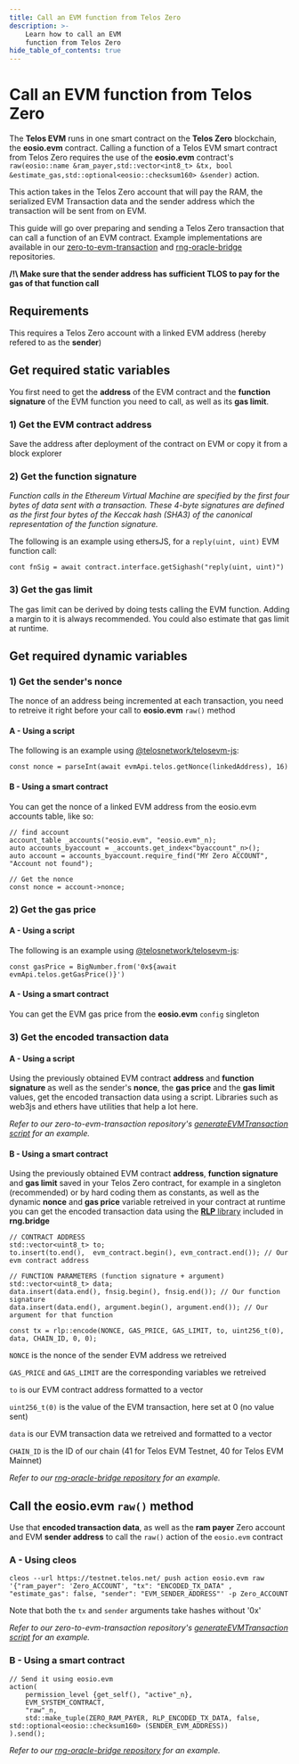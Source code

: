 ```yaml
---
title: Call an EVM function from Telos Zero
description: >-
    Learn how to call an EVM 
    function from Telos Zero
hide_table_of_contents: true
---
```


# Call an EVM function from Telos Zero

The __Telos EVM__ runs in one smart contract on the __Telos Zero__ blockchain, the __eosio.evm__ contract.
Calling a function of a Telos EVM smart contract from Telos Zero requires the use of the __eosio.evm__ contract's `raw(eosio::name &ram_payer,std::vector<int8_t> &tx, bool &estimate_gas,std::optional<eosio::checksum160> &sender)` action.

This action takes in the Telos Zero account that will pay the RAM, the serialized EVM Transaction data and the sender address which the transaction will be sent from on EVM.

This guide will go over preparing and sending a Telos Zero transaction that can call a function of an EVM contract. Example implementations are available in our [zero-to-evm-transaction](https://github.com/telosnetwork/native-to-evm-transaction) and [rng-oracle-bridge](https://github.com/telosnetwork/rng-oracle-bridge) repositories.

__/!\ Make sure that the sender address has sufficient TLOS to pay for the gas of that function call__

## Requirements

This requires a Telos Zero account with a linked EVM address (hereby refered to as the __sender__)

## Get required static variables

You first need to get the __address__ of the EVM contract and the __function signature__ of the EVM function you need to call, as well as its __gas limit__.

### 1) Get the EVM contract address

Save the address after deployment of the contract on EVM or copy it from a block explorer

### 2) Get the function signature

_Function calls in the Ethereum Virtual Machine are specified by the first four bytes of data sent with a transaction. These 4-byte signatures are defined as the first four bytes of the Keccak hash (SHA3) of the canonical representation of the function signature._

The following is an example using ethersJS, for a `reply(uint, uint)` EVM function call:

`cont fnSig = await contract.interface.getSighash("reply(uint, uint)")`

### 3) Get the gas limit

The gas limit can be derived by doing tests calling the EVM function. Adding a margin to it is always recommended.
You could also estimate that gas limit at runtime.

## Get required dynamic variables

### 1) Get the sender's nonce

The nonce of an address being incremented at each transaction, you need to retreive it right before your call to __eosio.evm__ `raw()` method

#### A - Using a script

The following is an example using [@telosnetwork/telosevm-js](https://github.com/telosnetwork/telosevm-js):

`const nonce = parseInt(await evmApi.telos.getNonce(linkedAddress), 16)`

#### B - Using a smart contract

You can get the nonce of a linked EVM address from the eosio.evm accounts table, like so:

```
// find account
account_table _accounts("eosio.evm", "eosio.evm"_n);
auto accounts_byaccount = _accounts.get_index<"byaccount"_n>();
auto account = accounts_byaccount.require_find("MY Zero ACCOUNT", "Account not found");

// Get the nonce
const nonce = account->nonce;
```

### 2) Get the gas price

#### A - Using a script

The following is an example using [@telosnetwork/telosevm-js](https://github.com/telosnetwork/telosevm-js):

`const gasPrice = BigNumber.from('0x${await evmApi.telos.getGasPrice()}')`

#### A - Using a smart contract

You can get the EVM gas price from the __eosio.evm__ `config` singleton

### 3) Get the encoded transaction data

#### A - Using a script

Using the previously obtained EVM contract __address__ and __function signature__ as well as the sender's __nonce__, the __gas price__ and the __gas limit__ values, get the encoded transaction data using a script. Libraries such as web3js and ethers have utilities that help a lot here.

_Refer to our zero-to-evm-transaction repository's [generateEVMTransaction script](https://github.com/telosnetwork/native-to-evm-transaction/blob/main/generateEVMTransaction.js) for an example._

#### B - Using a smart contract

Using the previously obtained EVM contract __address__, __function signature__ and __gas limit__ saved in your Telos Zero contract, for example in a singleton (recommended) or by hard coding them as constants, as well as the dynamic __nonce__ and __gas price__  variable retreived in your contract at runtime you can get the encoded transaction data using the [__RLP__ library](https://github.com/telosnetwork/rng-oracle-bridge/tree/main) included in __rng.bridge__

```
// CONTRACT ADDRESS
std::vector<uint8_t> to;
to.insert(to.end(),  evm_contract.begin(), evm_contract.end()); // Our evm contract address

// FUNCTION PARAMETERS (function signature + argument)
std::vector<uint8_t> data;
data.insert(data.end(), fnsig.begin(), fnsig.end()); // Our function signature
data.insert(data.end(), argument.begin(), argument.end()); // Our argument for that function

const tx = rlp::encode(NONCE, GAS_PRICE, GAS_LIMIT, to, uint256_t(0), data, CHAIN_ID, 0, 0);
```

`NONCE` is the nonce of the sender EVM address we retreived

`GAS_PRICE` and `GAS_LIMIT` are the corresponding variables we retreived

`to` is our EVM contract address formatted to a vector

`uint256_t(0)` is the value of the EVM transaction, here set at 0 (no value sent)

`data` is our EVM transaction data we retreived and formatted to a vector

`CHAIN_ID` is the ID of our chain (41 for Telos EVM Testnet, 40 for Telos EVM Mainnet)

_Refer to our [rng-oracle-bridge repository](https://github.com/telosnetwork/rng-oracle-bridge/blob/ad255b872a238e4d3a3f59cdff44a206208ab67d/native/src/rng.bridge.cpp#L193) for an example._

## Call the eosio.evm `raw()` method

Use that __encoded transaction data__, as well as the  __ram payer__ Zero account and EVM __sender address__ to call the `raw()` action of the `eosio.evm` contract

### A - Using cleos

`cleos --url https://testnet.telos.net/ push action eosio.evm raw '{"ram_payer": 'Zero_ACCOUNT', "tx": "ENCODED_TX_DATA" , "estimate_gas": false, "sender": "EVM_SENDER_ADDRESS"' -p Zero_ACCOUNT`

Note that both the `tx` and `sender` arguments take hashes without '0x'

_Refer to our zero-to-evm-transaction repository's [generateEVMTransaction script](https://github.com/telosnetwork/native-to-evm-transaction/blob/main/generateEVMTransaction.js) for an example._

### B - Using a smart contract

```
// Send it using eosio.evm
action(
    permission_level {get_self(), "active"_n},
    EVM_SYSTEM_CONTRACT,
    "raw"_n,
    std::make_tuple(ZERO_RAM_PAYER, RLP_ENCODED_TX_DATA, false, std::optional<eosio::checksum160> (SENDER_EVM_ADDRESS))
).send();
```

_Refer to our [rng-oracle-bridge repository](https://github.com/telosnetwork/rng-oracle-bridge/blob/ad255b872a238e4d3a3f59cdff44a206208ab67d/native/src/rng.bridge.cpp#L193) for an example._

